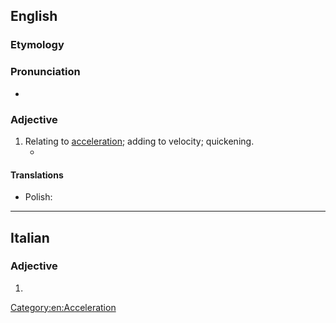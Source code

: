 ==English==

===Etymology===
{{suffix|en|accelerate|ive}}

===Pronunciation===
* {{a|US}} {{IPA|en|/ɪk.ˈsɛl.ə.ˌɹeɪt.ɪv/|/æk.ˈsɛl.ə.ˌɹeɪt.ɪv/}}

===Adjective===
{{en-adj}}

# Relating to [[acceleration]]; adding to velocity; quickening.
#* {{quote-journal|en|year=1960|month=April|author=Cecil J. Allen|title=Locomotive Running Past and Present|journal=Trains Illustrated|pages=210-211|text=The '''accelerative''' powers of a diesel unit like this are such that allowances for delays must be less than those with steam power: [...]}}

====Translations====
{{trans-top}}
{{trans-mid}}
* Polish: {{t+|pl|akceleracyjny}}
{{trans-bottom}}

[[Category:en:Acceleration]]

----

==Italian==

===Adjective===
{{head|it|adjective form}}

# {{adj form of|it|accelerativo||f|p}}